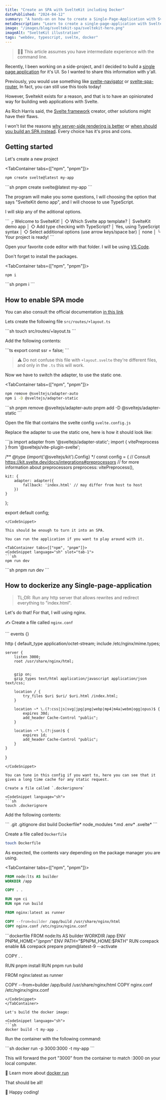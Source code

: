 ```yaml
---
title: "Create an SPA with SvelteKit including Docker"
datePublished: "2024-04-12"
summary: "A hands-on on how to create a Single-Page-Application with SvelteKit"
metaDescription: "Learn to create a single-page-application with SvelteKit, TypeScript and deploy it using Docker"
image: "/images/blog/sveltekit-spa/sveltekit-hero.png"
imageAlt: "SvelteKit illustration"
tags: "webdev, typescript, svelte, docker"
---
```



> 🧑‍💻 This article assumes you have intermediate experience with the command line.

Recently, I been working on a side-project, and I decided to build a [single page application](https://en.wikipedia.org/wiki/Single-page_application) for it's UI. So I wanted to share this information with y'all.

Previously, you would use something like [svelte-navigator](https://www.npmjs.com/package/svelte-navigator) or [svelte-spa-router](https://github.com/ItalyPaleAle/svelte-spa-router), In fact, you can still use this tools today!

However, Sveltekit exists for a reason, and that is to have an opinionated way for building web applications with Svelte.

<Tweet id="https://twitter.com/Rich_Harris/status/1376578502833606658" />

<Tweet id="https://twitter.com/Rich_Harris/status/1376590688717045762" />

As Rich Harris said, the [Svelte framework](https://en.wikipedia.org/wiki/Svelte) creator, other solutions might have their flaws.

I won't list the reasons [why server-side rendering is better](https://www.phind.com/search?q=Why+should+I+avoid+building+a+single-page-application+and+prefer+a+solution+with+server-side+rendering+instead%3F&ignoreSearchResults=false&allowMultiSearch=false) or [when should you build an SPA instead](https://www.phind.com/search?q=When+should+I+prefer+building+a+single-page-application+instead+of+running+a+server+that+provides+SSR.++What+are+it%27s+benefits%3F&ignoreSearchResults=false&allowMultiSearch=false). Every choice has it's pros and cons.

## Getting started

Let's create a new project

<TabContainer tabs={["npm", "pnpm"]}>
<CodeSnippet language="sh" slot="tab-1">
```sh
npm create svelte@latest my-app
```
</CodeSnippet>
<CodeSnippet language="sh" slot="tab-2">
```sh
pnpm create svelte@latest my-app
```
</CodeSnippet>
</TabContainer>

The program will make you some questions, I will choosing the option that says "SvelteKit demo app", and I will choose to use TypeScript.

I will skip any of the aditional options.

<CodeSnippet language="misc" name="Console Output">
```
┌  Welcome to SvelteKit!
│
◇  Which Svelte app template?
│  SvelteKit demo app
│
◇  Add type checking with TypeScript?
│  Yes, using TypeScript syntax
│
◇  Select additional options (use arrow keys/space bar)
│  none
│
└  Your project is ready!
```
</CodeSnippet>

Open your favorite code editor with that folder. I will be using [VS Code](https://code.visualstudio.com/).

Don't forget to install the packages.

<TabContainer tabs={["npm", "pnpm"]}>
<CodeSnippet language="sh" slot="tab-1">
```sh
npm i
```
</CodeSnippet>
<CodeSnippet language="sh" slot="tab-2">
```sh
pnpm i
```
</CodeSnippet>
</TabContainer>

## How to enable SPA mode

You can also consult the official documentation [in this link](https://kit.svelte.dev/docs/single-page-apps)

Lets create the following file `src/routes/+layout.ts`

<CodeSnippet language="sh">
```sh
touch src/routes/+layout.ts
```
</CodeSnippet>

Add the following contents:

<CodeSnippet language="ts" name="src/routes/+layout.ts">
```ts
export const ssr = false;
```
</CodeSnippet>

> ⚠ Do not confuse this file with `+layout.svelte` they're different files, and only in the `.ts` this will work.

Now we have to switch the adapter, to use the static one.

<TabContainer tabs={["npm", "pnpm"]}>
<CodeSnippet language="sh" slot="tab-1">
```sh
npm remove @sveltejs/adapter-auto
npm i -D @sveltejs/adapter-static
```
</CodeSnippet>
<CodeSnippet language="sh" slot="tab-2">
```sh
pnpm remove @sveltejs/adapter-auto
pnpm add -D @sveltejs/adapter-static
```
</CodeSnippet>
</TabContainer>

Open the file that contains the svelte config `svelte.config.js`

Replace the adapter to use the static one, here is how it should look like:

<CodeSnippet language="js" name="svelte.config.js">
```js
import adapter from '@sveltejs/adapter-static';
import { vitePreprocess } from '@sveltejs/vite-plugin-svelte';

/** @type {import('@sveltejs/kit').Config} */
const config = {
	// Consult https://kit.svelte.dev/docs/integrations#preprocessors
	// for more information about preprocessors
	preprocess: vitePreprocess(),

	kit: {
		adapter: adapter({
			fallback: 'index.html' // may differ from host to host
		})
	}
};

export default config;
```
</CodeSnippet>

This should be enough to turn it into an SPA.

You can run the application if you want to play around with it.

<TabContainer tabs={["npm", "pnpm"]}>
<CodeSnippet language="sh" slot="tab-1">
```sh
npm run dev
```
</CodeSnippet>
<CodeSnippet language="sh" slot="tab-2">
```sh
pnpm run dev
```
</CodeSnippet>
</TabContainer>

## How to dockerize any Single-page-application

> TL;DR: Run any http server that allows rewrites and redirect everything to "index.html".

Let's do that! For that, I will using nginx.

✍ Create a file called `nginx.conf`

<CodeSnippet language="cfg" name="nginx.conf">
```
events {}

http {
    default_type application/octet-stream;
    include /etc/nginx/mime.types;

    server {
        listen 3000;
        root /usr/share/nginx/html;

        
        gzip on;
        gzip_types text/html application/javascript application/json text/css;

        location / {
            try_files $uri $uri/ $uri.html /index.html;
        }

        location ~* \.(?:css|js|svg|jpg|png|webp|mp4|m4a|webm|ogg|opus)$ {
            expires 30d;
            add_header Cache-Control "public";
        }

        location ~* \.(?:json)$ {
            expires 1d;
            add_header Cache-Control "public";
        }
    }
}
```
</CodeSnippet>

You can tune in this config if you want to, here you can see that it gives a long time cache for any static request.

Create a file called `.dockerignore`

<CodeSnippet language="sh">
```sh
touch .dockerignore
```
</CodeSnippet>

Add the following contents:

<CodeSnippet language="misc" name=".dockerignore">
```
.git
.gitignore
dist
build
Dockerfile*
node_modules
*.md
.env*
.svelte*
```
</CodeSnippet>

Create a file called `Dockerfile`
<CodeSnippet language="sh">
```sh
touch Dockerfile
```
</CodeSnippet>

As expected, the contents vary depending on the package manager you are using.

<TabContainer tabs={["npm", "pnpm"]}>
<CodeSnippet language="dockerfile" slot="tab-1">
```dockerfile
FROM node:lts AS builder
WORKDIR /app

COPY . .

RUN npm ci
RUN npm run build

FROM nginx:latest as runner

COPY --from=builder /app/build /usr/share/nginx/html
COPY nginx.conf /etc/nginx/nginx.conf
```
</CodeSnippet>
<CodeSnippet language="dockerfile" slot="tab-2">
```dockerfile
FROM node:lts AS builder
WORKDIR /app
ENV PNPM_HOME="/pnpm"
ENV PATH="$PNPM_HOME:$PATH"
RUN corepack enable && corepack prepare pnpm@latest-9 --activate

COPY . .

RUN pnpm install
RUN pnpm run build

FROM nginx:latest as runner

COPY --from=builder /app/build /usr/share/nginx/html
COPY nginx.conf /etc/nginx/nginx.conf
```
</CodeSnippet>
</TabContainer>

Let's build the docker image:

<CodeSnippet language="sh">
```sh
docker build -t my-app .
```
</CodeSnippet>

Run the container with the following command:

<CodeSnippet language="sh">
```sh
docker run -p 3000:3000 -t my-app
```
</CodeSnippet>

This will forward the port "3000" from the container to match :3000 on your local computer.

🧠 Learn more about [docker run](https://docs.docker.com/reference/cli/docker/container/run/)

That should be all!

👋 Happy coding!
